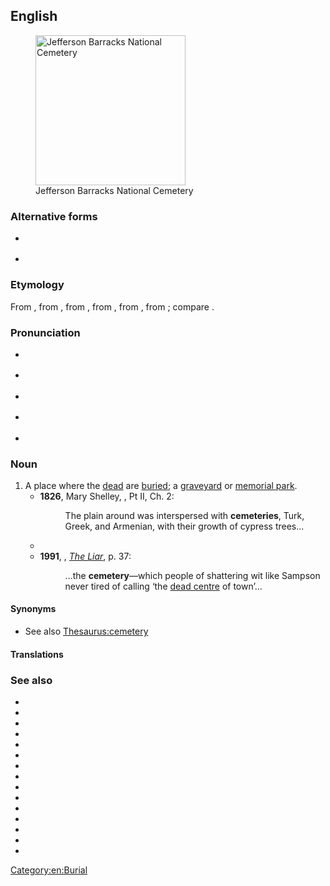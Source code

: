 ==English==
{{wikipedia}}
[[Image:Jefferson Barracks National Cemetery.JPG|thumb|240px|Jefferson Barracks National Cemetery]]

===Alternative forms===
* {{l|en|cœmeterium}} {{qualifier|history}}
* {{l|en|cœmetery}} {{qualifier|archaic}}

===Etymology===
From {{inh|en|enm|cimiterie}}, from {{der|en|fro|cimitiere}}, from {{der|en|ML.|cimitērium}}, from {{der|en|LL.|coemētērium}}, from {{der|en|grc|κοιμητήριον}}, from {{m|grc|κοιμάω|t=I put to sleep}}; compare {{m|en|cœmeterium}}.

===Pronunciation===
* {{a|RP}} {{IPA|en|/ˈsɛm.ɪˌtɹi/|/ˈsɛm.əˌtɹi/}}
* {{a|GA}} {{IPA|en|/ˈsɛm.ɪˌtɛɹ.i/|/ˈsɛm.əˌtɛɹ.i/}}
* {{a|NZ}} {{IPA|en|/ˈsem.ɘˌtʃɹi/|/ˈsem.ɘˌtiɘɹ.i/}}
* {{a|AAVE}} {{IPA|en|[ˈsɪm.əˌtɛ.ɪ]}}
* {{audio|en|En-us-cemetery.ogg|Audio (US)}}

===Noun===
{{en-noun|cemeteries}}

# A place where the [[dead]] are [[buried]]; a [[graveyard]] or [[memorial park]].
#* '''1826''', Mary Shelley, ''{{w|The Last Man}}'', Pt II, Ch. 2:
#*: The plain around was interspersed with '''cemeteries''', Turk, Greek, and Armenian, with their growth of cypress trees...
#* {{quote-journal|en|year= 1970 |author=Kazimierz Godłowski|title=The chronology of the Late Roman and early migration periods in Central Europe|work=Acta scientiarum litterarumque: Schedae archeologicae|url= https://openlibrary.org/books/OL5346309M|publisher=Nakładem Uniwersytetu Jagiellonśkiego|page=22|text= They were probably the work of individual craftsmen working to meet the chieftains' needs. Their place in the chronology of the big '''cemeteries''' is indicated by the less richly-decorated double-springed bronze brooches which are found here.}}
#* '''1991''', {{w|Stephen Fry}}, ''[[:w:The Liar (novel)|The Liar]]'', p. 37:
#*: ...the '''cemetery'''—which people of shattering wit like Sampson never tired of calling ‘the [[dead centre]] of town’...

====Synonyms====
* See also [[Thesaurus:cemetery]]

====Translations====
{{trans-see|a place where the dead are buried|graveyard}}

===See also===
* {{l|en|catacomb}}
* {{l|en|churchyard}}
* {{l|en|charnel house}}
* {{l|en|columbarium}}
* {{l|en|crypt}}
* {{l|en|graveyard}}
* {{l|en|mausoleum}}
* {{l|en|morgue}}
* {{l|en|mortuary}}
* {{l|en|necropolis}}
* {{l|en|ossuary}}
* {{l|en|reliquary}}
* {{l|en|sepulchre}}
* {{l|en|tombstone}}
* {{l|en|tumulus}}

[[Category:en:Burial]]